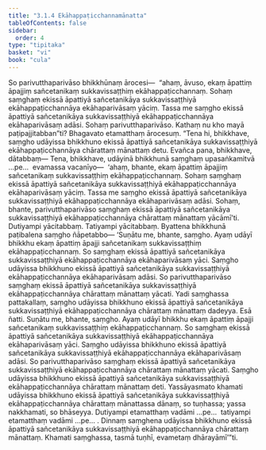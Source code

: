 ```yaml
---
title: "3.1.4 Ekāhappaṭicchannamānatta"
tableOfContents: false
sidebar:
  order: 4
type: "tipitaka"
basket: "vi"
book: "cula"
---
```



<DynamicBreadcrumb />

<Division number="104" book="cula" e="ch" v="4" p="109">

<Paragraph number="520" book="cula">
So parivutthaparivāso bhikkhūnaṃ ārocesi—  “ahaṃ, āvuso, ekaṃ āpattiṃ āpajjiṃ sañcetanikaṃ sukkavissaṭṭhiṃ ekāhappaṭicchannaṃ. Sohaṃ saṃghaṃ ekissā āpattiyā sañcetanikāya sukkavissaṭṭhiyā ekāhappaṭicchannāya ekāhaparivāsaṃ yāciṃ. Tassa me saṃgho ekissā āpattiyā sañcetanikāya sukkavissaṭṭhiyā ekāhappaṭicchannāya ekāhaparivāsaṃ adāsi. Sohaṃ parivutthaparivāso. Kathaṃ nu kho mayā paṭipajjitabban”ti? Bhagavato etamatthaṃ ārocesuṃ. “Tena hi, bhikkhave, saṃgho udāyissa bhikkhuno ekissā āpattiyā sañcetanikāya sukkavissaṭṭhiyā ekāhappaṭicchannāya chārattaṃ mānattaṃ detu. Evañca pana, bhikkhave, dātabbaṃ—
</Paragraph>

<Paragraph number="521" book="cula">
Tena, bhikkhave, udāyinā bhikkhunā saṃghaṃ upasaṅkamitvā …pe…  evamassa vacanīyo—  ‘ahaṃ, bhante, ekaṃ āpattiṃ āpajjiṃ sañcetanikaṃ sukkavissaṭṭhiṃ ekāhappaṭicchannaṃ. Sohaṃ saṃghaṃ ekissā āpattiyā sañcetanikāya sukkavissaṭṭhiyā ekāhappaṭicchannāya ekāhaparivāsaṃ yāciṃ. Tassa me saṃgho ekissā āpattiyā sañcetanikāya sukkavissaṭṭhiyā ekāhappaṭicchannāya ekāhaparivāsaṃ adāsi. Sohaṃ, bhante, parivutthaparivāso saṃghaṃ ekissā āpattiyā sañcetanikāya sukkavissaṭṭhiyā ekāhappaṭicchannāya chārattaṃ mānattaṃ yācāmī’ti. Dutiyampi yācitabbaṃ. Tatiyampi yācitabbaṃ. Byattena bhikkhunā paṭibalena saṃgho ñāpetabbo—
</Paragraph>

</Division>
<Division number="105" book="cula" e="ch" v="4" p="110">

<Paragraph number="522" book="cula">
‘Suṇātu me, bhante, saṃgho. Ayaṃ udāyī bhikkhu ekaṃ āpattiṃ āpajji sañcetanikaṃ sukkavissaṭṭhiṃ ekāhappaṭicchannaṃ. So saṃghaṃ ekissā āpattiyā sañcetanikāya sukkavissaṭṭhiyā ekāhappaṭicchannāya ekāhaparivāsaṃ yāci. Saṃgho udāyissa bhikkhuno ekissā āpattiyā sañcetanikāya sukkavissaṭṭhiyā ekāhappaṭicchannāya ekāhaparivāsaṃ adāsi. So parivutthaparivāso saṃghaṃ ekissā āpattiyā sañcetanikāya sukkavissaṭṭhiyā ekāhappaṭicchannāya chārattaṃ mānattaṃ yācati. Yadi saṃghassa pattakallaṃ, saṃgho udāyissa bhikkhuno ekissā āpattiyā sañcetanikāya sukkavissaṭṭhiyā ekāhappaṭicchannāya chārattaṃ mānattaṃ dadeyya. Esā ñatti.
</Paragraph>

<Paragraph number="523" book="cula">
Suṇātu me, bhante, saṃgho. Ayaṃ udāyī bhikkhu ekaṃ āpattiṃ āpajji sañcetanikaṃ sukkavissaṭṭhiṃ ekāhappaṭicchannaṃ. So saṃghaṃ ekissā āpattiyā sañcetanikāya sukkavissaṭṭhiyā ekāhappaṭicchannāya ekāhaparivāsaṃ yāci. Saṃgho udāyissa bhikkhuno ekissā āpattiyā sañcetanikāya sukkavissaṭṭhiyā ekāhappaṭicchannāya ekāhaparivāsaṃ adāsi. So parivutthaparivāso saṃghaṃ ekissā āpattiyā sañcetanikāya sukkavissaṭṭhiyā ekāhappaṭicchannāya chārattaṃ mānattaṃ yācati. Saṃgho udāyissa bhikkhuno ekissā āpattiyā sañcetanikāya sukkavissaṭṭhiyā ekāhappaṭicchannāya chārattaṃ mānattaṃ deti. Yassāyasmato khamati udāyissa bhikkhuno ekissā āpattiyā sañcetanikāya sukkavissaṭṭhiyā ekāhappaṭicchannāya chārattaṃ mānattassa dānaṃ, so tuṇhassa; yassa nakkhamati, so bhāseyya.
</Paragraph>

<Paragraph number="524" book="cula">
Dutiyampi etamatthaṃ vadāmi …pe…  tatiyampi etamatthaṃ vadāmi …pe… .
</Paragraph>

<Paragraph number="525" book="cula">
Dinnaṃ saṃghena udāyissa bhikkhuno ekissā āpattiyā sañcetanikāya sukkavissaṭṭhiyā ekāhappaṭicchannāya chārattaṃ mānattaṃ. Khamati saṃghassa, tasmā tuṇhī, evametaṃ dhārayāmī’”ti.
</Paragraph>
</Division>